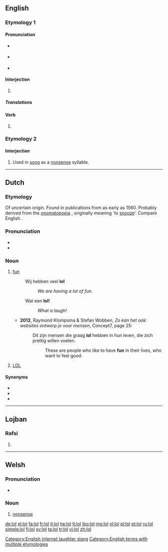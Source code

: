 {{also|LOL}}
==English==

===Etymology 1===

====Pronunciation====
* {{a|UK}} {{IPA|/ɛləʊˈɛl/|/lɒl/}}
* {{a|US}} {{IPA|/ˌɛlˌoʊˈɛl/|/lɑl/|/loʊl/|lang=mul}}
* {{rhymes|ɒl}}

====Interjection====
{{en-interj}}

# {{Internet slang|text messaging}} {{alternative form of|LOL}}

=====Translations=====
{{trans-see|Used to express laughter|LOL}}

====Verb====
{{en-verb|lols|'''[[loling]]''' ''or'' '''[[lolling]]'''|'''[[loled]]''', '''[[lol'd]]''', '''[[lolled]]''' ''or'' '''[[lold]]'''}}

# {{Internet slang|text messaging|intransitive}} {{alternative form of|LOL}}

===Etymology 2===

====Interjection====
{{en-interj}}

# {{archaic}} Used in [[song]] as a [[nonsense]] syllable.

[[Category:English internet laughter slang]]
[[Category:English terms with multiple etymologies]]

----

==Dutch==
{{was fwotd|2012|September|30}}

===Etymology===
Of uncertain origin. Found in publications from as early as 1560. Probably derived from the [[onomatopoeia]] {{term|lollen|lang=nl}}, originally meaning 'to [[snooze]]'. Compare English {{term|loll|lang=en}}.

===Pronunciation===
* {{IPA|lang=nl|/lɔl/}}
* {{rhymes|ɔl|lang=nl}}

===Noun===
{{nl-noun|f|-|lolletje}}

# [[fun]]
#: Wij hebben veel '''lol'''
#:: ''We are having a lot of fun.''
#: Wat een '''lol!'''
#:: ''What a laugh!''
#* '''2012''', Raymond Klompsma & Stefan Wobben, ''Zo kan het ook: websites ontwerp je voor mensen'', Concept7, page 25:
#*: Dit zijn mensen die graag '''lol''' hebben in hun leven, die zich prettig willen voelen.
#*:: These are people who like to have '''fun''' in their lives, who want to feel good.
# [[lol#Translingual|LOL]] {{gloss|"laughing out loud", although it is not an acronym in Dutch}}

====Synonyms====
* {{l|nl|plezier}}
* {{l|nl|pret}}
* {{l|nl|vertier}}

----

==Lojban==

===Rafsi===
{{jbo-rafsi}}

# {{rafsi of|loldi}}

----

==Welsh==

===Pronunciation===
* {{IPA|[lɔl]|lang=cy}}

===Noun===
{{cy-noun|f|-}}

# [[nonsense]]

[[de:lol]]
[[el:lol]]
[[fa:lol]]
[[fr:lol]]
[[it:lol]]
[[he:lol]]
[[lt:lol]]
[[jbo:lol]]
[[mg:lol]]
[[nl:lol]]
[[pl:lol]]
[[pt:lol]]
[[ru:lol]]
[[simple:lol]]
[[fi:lol]]
[[sv:lol]]
[[ta:lol]]
[[tr:lol]]
[[vi:lol]]
[[zh:lol]]